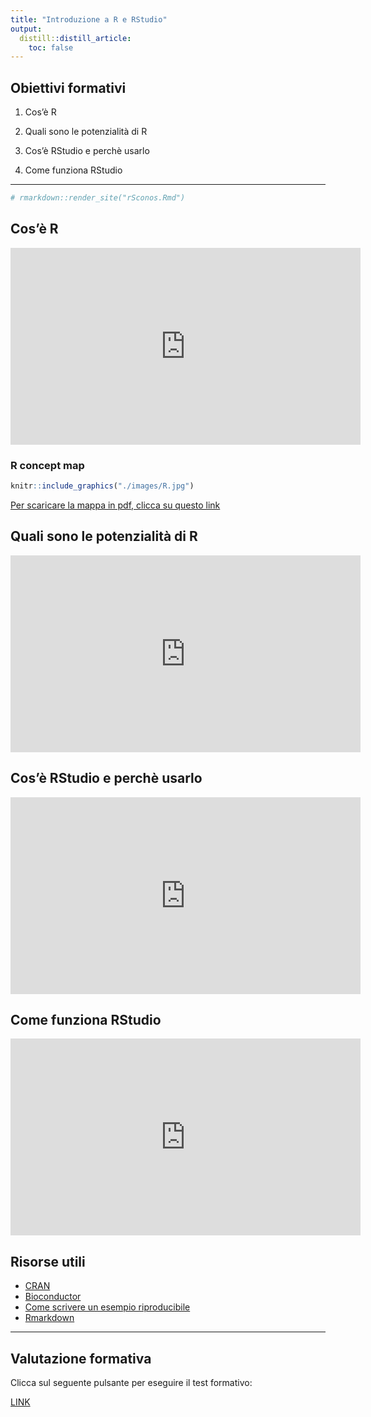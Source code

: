 ```yaml
---
title: "Introduzione a R e RStudio"
output:
  distill::distill_article:
    toc: false
---
```


## Obiettivi formativi

1. Cos'è R

1. Quali sono le potenzialità di R

1. Cos'è RStudio e perchè usarlo

1. Come funziona RStudio

----

```r
# rmarkdown::render_site("rSconos.Rmd")
```

## Cos'è R

<iframe width="560" height="315" src="https://www.youtube.com/embed/Y20P3u3c_1c" title="YouTube video player" frameborder="0" allow="accelerometer; autoplay; clipboard-write; encrypted-media; gyroscope; picture-in-picture" allowfullscreen></iframe>

### R concept map

```r
knitr::include_graphics("./images/R.jpg")
```

<a href=images/R.pdf>Per scaricare la mappa in pdf, clicca su questo link</a>

## Quali sono le potenzialità di R

<iframe width="560" height="315" src="https://www.youtube.com/embed/Y20P3u3c_1c" title="YouTube video player" frameborder="0" allow="accelerometer; autoplay; clipboard-write; encrypted-media; gyroscope; picture-in-picture" allowfullscreen></iframe>

## Cos'è RStudio e perchè usarlo

<iframe width="560" height="315" src="https://www.youtube.com/embed/Y20P3u3c_1c" title="YouTube video player" frameborder="0" allow="accelerometer; autoplay; clipboard-write; encrypted-media; gyroscope; picture-in-picture" allowfullscreen></iframe>


## Come funziona RStudio

<iframe width="560" height="315" src="https://www.youtube.com/embed/Y20P3u3c_1c" title="YouTube video player" frameborder="0" allow="accelerometer; autoplay; clipboard-write; encrypted-media; gyroscope; picture-in-picture" allowfullscreen></iframe>

## Risorse utili

- [CRAN](https://cran.r-project.org/)    
- [Bioconductor](http://www.bioconductor.org/)    
- [Come scrivere un esempio riproducibile](https://reprex.tidyverse.org/articles/reprex-dos-and-donts.html)     
- [Rmarkdown](https://rmarkdown.rstudio.com/)

----

## Valutazione formativa

Clicca sul seguente pulsante per eseguire il test formativo:

<a href='https://forms.gle/v3JbyCVUvEdpCAmx5' target='\_blank' class='button'>LINK</a>

